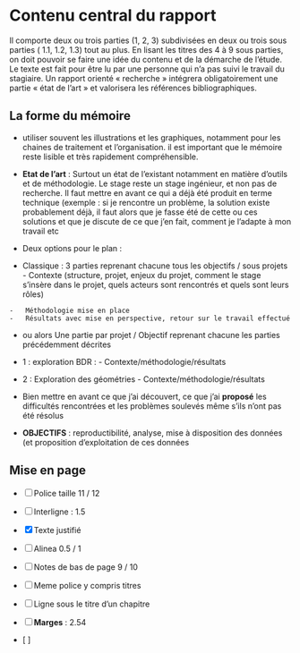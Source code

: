 # Contenu central du rapport

Il comporte deux ou trois parties (1, 2, 3) subdivisées en deux ou trois sous parties ( 1.1, 1.2, 1.3) tout au plus. En lisant les titres des 4 à 9 sous parties, on doit pouvoir se faire une idée du contenu et de la démarche de l'étude. Le texte est fait pour être lu par une personne qui n'a pas suivi le travail du stagiaire. Un rapport orienté « recherche » intégrera obligatoirement une partie « état de l'art » et valorisera les références bibliographiques.

## La forme du mémoire

-   utiliser souvent les illustrations et les graphiques, notamment pour les chaines de traitement et l'organisation. il est important que le mémoire reste lisible et très rapidement compréhensible.

-   **Etat de l'art** : Surtout un état de l'existant notamment en matière d'outils et de méthodologie. Le stage reste un stage ingénieur, et non pas de recherche. Il faut mettre en avant ce qui a déjà été produit en terme technique (exemple : si je rencontre un problème, la solution existe probablement déjà, il faut alors que je fasse été de cette ou ces solutions et que je discute de ce que j'en fait, comment je l'adapte à mon travail etc

-   Deux options pour le plan :

  -   Classique : 3 parties reprenant chacune tous les objectifs / sous projets
    -   Contexte (structure, projet, enjeux du projet, comment le stage s'insère dans le projet, quels acteurs sont rencontrés et quels sont leurs rôles)

    -   Méthodologie mise en place
    -   Résultats avec mise en perspective, retour sur le travail effectué
  -   ou alors Une partie par projet / Objectif reprenant chacune les parties précédemment décrites
  -   1 : exploration BDR :
    -   Contexte/méthodologie/résultats
  -   2 : Exploration des géométries
    -   Contexte/méthodologie/résultats

-   Bien mettre en avant ce que j'ai découvert, ce que j'ai **proposé** les difficultés rencontrées et les problèmes soulevés même s'ils n'ont pas été résolus
-   **OBJECTIFS** : reproductibilité, analyse, mise à disposition des données (et proposition d'exploitation de ces données

## Mise en page

-   [ ] Police taille 11 / 12

-   [ ] Interligne : 1.5

-   [x] Texte justifié

-   [ ] Alinea 0.5 / 1

-   [ ] Notes de bas de page 9 / 10

-   [ ] Meme police y compris titres

-   [ ] Ligne sous le titre d'un chapitre

-   [ ] **Marges** : 2.54

-   \[ \]
